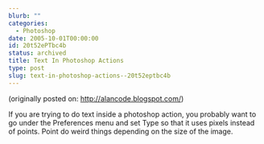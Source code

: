 ```yaml
---
blurb: ""
categories:
  - Photoshop
date: 2005-10-01T00:00:00
id: 20t52ePTbc4b
status: archived
title: Text In Photoshop Actions
type: post
slug: text-in-photoshop-actions--20t52eptbc4b
---
```


(originally posted on: http://alancode.blogspot.com/)

If you are trying to do text inside a photoshop action, you probably want to go under the Preferences menu and set Type so that it uses pixels instead of points. Point do weird things depending on the size of the image.



